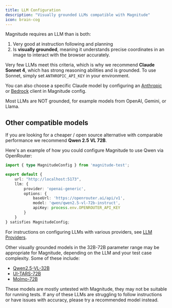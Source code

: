 ```yaml
---
title: LLM Configuration
description: "Visually grounded LLMs compatible with Magnitude"
icon: brain-cog
---
```


Magnitude requires an LLM than is both:
1. Very good at instruction following and planning
2. Is **visually grounded**, meaning it understands precise coordinates in an image to interact with the browser accurately.

Very few LLMs meet this criteria, which is why we recommend **Claude Sonnet 4**, which has strong reasoning abilities and is grounded.
To use Sonnet, simply set `ANTHROPIC_API_KEY` in your environment.

<Info> You can also choose a specific Claude model by configuring an [Anthropic](/reference/llm-providers#anthropic) or [Bedrock](/reference/llm-providers#aws-bedrock) client in Magnitude config. </Info>


<Warning> Most LLMs are NOT grounded, for example models from OpenAI, Gemini, or Llama. </Warning>


## Other compatible models

If you are looking for a cheaper / open source alternative with comparable performance we recommend **Qwen 2.5 VL 72B**.

Here's an example of how you could configure Magnitude to use Qwen via OpenRouter:

```typescript magnitude.config.ts
import { type MagnitudeConfig } from 'magnitude-test';

export default {
    url: "http://localhost:5173",
    llm: {
        provider: 'openai-generic',
        options: {
            baseUrl: 'https://openrouter.ai/api/v1',
            model: 'qwen/qwen2.5-vl-72b-instruct',
            apiKey: process.env.OPENROUTER_API_KEY
        }
    }
} satisfies MagnitudeConfig;
```

For instructions on configuring LLMs with various providers, see [LLM Providers](/reference/llm-providers).

<Accordion title="More compatible models">
Other visually grounded models in the 32B-72B parameter range may be appropriate for Magnitude, depending on the LLM and your test case complexity. Some of these include:

- [Qwen2.5-VL-32B](https://huggingface.co/Qwen/Qwen2.5-VL-32B-Instruct)
- [UI-TARS-72B](https://huggingface.co/ByteDance-Seed/UI-TARS-72B-DPO)
- [Molmo-72B](https://huggingface.co/allenai/Molmo-72B-0924)

<Warning>These models are mostly untested with Magnitude, they may not be suitable for running tests. If any of these LLMs are struggling to follow instructions or have issues with accuracy, please try a recommended model instead.</Warning>
</Accordion>